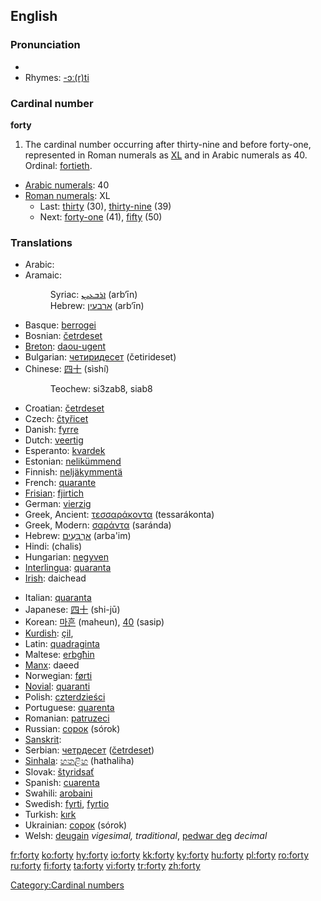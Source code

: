 ==English==
===Pronunciation===
* {{audio|en-us-forty.ogg|Audio (US)}}
*Rhymes: [[Rhymes:English:-ɔː(r)ti|-ɔː(r)ti]]

===Cardinal number===
'''forty'''

# The cardinal number occurring after thirty-nine and before forty-one, represented in Roman numerals as [[XL]] and in Arabic numerals as 40.  Ordinal: [[fortieth]].
*[[w:Arabic numerals|Arabic numerals]]: 40
*[[w:Roman numerals|Roman numerals]]: XL
**Last: [[thirty]] (30), [[thirty-nine]] (39)
**Next: [[forty-one]] (41), [[fifty]] (50)

===Translations===
{{top}}
*Arabic: {{ARchar|[[اربعون]]}} {{Unicode|(’árbaʕu:n)}}
*Aramaic:
*:Syriac: [[ܐܪܒܥܝܢ]] (arb‘īn) {{c}}
*:Hebrew: [[ארבעין]] (arb‘īn) {{c}}
*Basque: [[berrogei]]
*Bosnian: [[četrdeset]]
*[[Breton]]: [[daou-ugent]]
*Bulgarian: [[четиридесет]] (četirideset)
*Chinese: [[四十]] (sìshí)
*:Teochew: si3zab8, siab8
*Croatian: [[četrdeset]]
*Czech: [[čtyřicet]]
*Danish: [[fyrre]]
*Dutch: [[veertig]] {{f}}
*Esperanto: [[kvardek]]
*Estonian: [[nelikümmend]]
*Finnish: [[neljäkymmentä]]
*French: [[quarante]] {{m}}
*[[Frisian]]: [[fjirtich]]
*German: [[vierzig]] {{f}}
*Greek, Ancient: [[τεσσαράκοντα]] (tessarákonta)
*Greek, Modern: [[σαράντα]] (saránda)
*Hebrew: [[ארבעים|אַרְבָּעִים]] (arba'im) {{mf}}
*Hindi: (chalis) {{m}}
*Hungarian: [[negyven]]
*[[Interlingua]]: [[quaranta]]
*[[Irish]]: daichead
{{mid}}
*Italian: [[quaranta]]
*Japanese: [[四十]] (shi-jū)
*Korean: [[마흔]] (maheun), [[40]] (sasip)
*[[Kurdish]]: [[çil]], {{KUchar|[[چل]]}}
*Latin: [[quadraginta]]
*Maltese: [[erbgħin]]
*[[Manx]]: daeed
*Norwegian: [[førti]]
*[[Novial]]: [[quaranti]]
*Polish: [[czterdzieści]]
*Portuguese: [[quarenta]]
*Romanian: [[patruzeci]]
*Russian: [[сорок]] (sórok)
*[[Sanskrit]]: {{Unicode|[[catvāriṁśat]]}}
*Serbian: [[четрдесет]] ([[četrdeset]])
*[[Sinhala]]: [[හතළිහ]] (hathaliha)
*Slovak: [[štyridsať]]
*Spanish: [[cuarenta]]
*Swahili: [[arobaini]]
*Swedish: [[fyrti]], [[fyrtio]]
*Turkish: [[kırk]]
*Ukrainian: [[сорок]] (sórok)
*Welsh: [[deugain]] ''vigesimal, traditional'', [[pedwar deg]] ''decimal''
{{bottom}}

[[Category:Cardinal numbers]]

[[fr:forty]]
[[ko:forty]]
[[hy:forty]]
[[io:forty]]
[[kk:forty]]
[[ky:forty]]
[[hu:forty]]
[[pl:forty]]
[[ro:forty]]
[[ru:forty]]
[[fi:forty]]
[[ta:forty]]
[[vi:forty]]
[[tr:forty]]
[[zh:forty]]